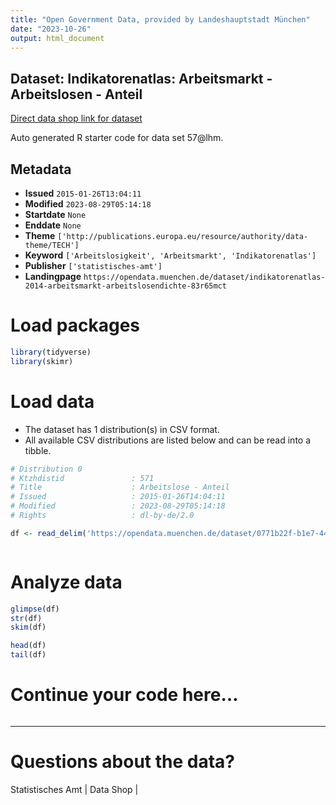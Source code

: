 ```yaml
---
title: "Open Government Data, provided by Landeshauptstadt München"
date: "2023-10-26"
output: html_document
---
```


## Dataset: Indikatorenatlas: Arbeitsmarkt - Arbeitslosen - Anteil

[Direct data shop link for dataset](https://opendata.muenchen.de/dataset/indikatorenatlas-2014-arbeitsmarkt-arbeitslosendichte-83r65mct)

Auto generated R starter code for data set 57@lhm.

## Metadata

- **Issued** `2015-01-26T13:04:11`
- **Modified** `2023-08-29T05:14:18`
- **Startdate** `None`
- **Enddate** `None`
- **Theme** `['http://publications.europa.eu/resource/authority/data-theme/TECH']`
- **Keyword** `['Arbeitslosigkeit', 'Arbeitsmarkt', 'Indikatorenatlas']`
- **Publisher** `['statistisches-amt']`
- **Landingpage** `https://opendata.muenchen.de/dataset/indikatorenatlas-2014-arbeitsmarkt-arbeitslosendichte-83r65mct`


# Load packages

```r

library(tidyverse)
library(skimr)

```

# Load data

-   The dataset has 1 distribution(s) in CSV format.
-   All available CSV distributions are listed below and can be read into a tibble.

```r

# Distribution 0
# Ktzhdistid               : 571
# Title                    : Arbeitslose - Anteil
# Issued                   : 2015-01-26T14:04:11
# Modified                 : 2023-08-29T05:14:18
# Rights                   : dl-by-de/2.0

df <- read_delim('https://opendata.muenchen.de/dataset/0771b22f-b1e7-4480-8fe5-d641c2586f3e/resource/55a1adb0-6c06-403b-ab7f-7e6c41d18e32/download/indikat_arbeitsmarkt_arbeitslose_-_anteil_280823.csv')



```

# Analyze data

```r

glimpse(df)
str(df)
skim(df)

head(df)
tail(df)

```

# Continue your code here...

```r

```

------------------------------------------------------------------------

# Questions about the data?

Statistisches Amt | Data Shop | 
